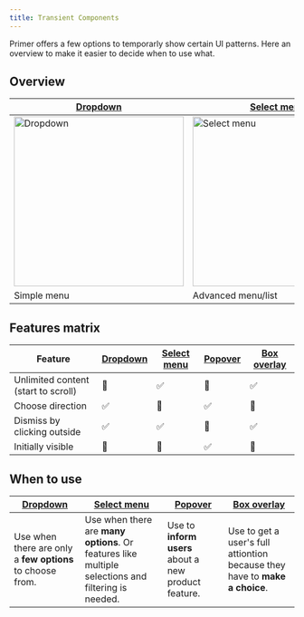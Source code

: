 ```yaml
---
title: Transient Components
---
```


Primer offers a few options to temporarly show certain UI patterns. Here an overview to make it easier to decide when to use what.

## Overview

[Dropdown](https://primer.style/css/components/dropdown) | [Select menu](https://primer.style/css/components/select-menu) | [Popover](https://primer.style/css/components/popover) | [Box overlay](https://primer.style/css/components/box-overlay)
--- | --- | --- | ---
<img width="300px" src="https://user-images.githubusercontent.com/378023/57117092-92faad00-6d94-11e9-850c-51b3402771fc.png" alt="Dropdown"> | <img width="300px" src="https://user-images.githubusercontent.com/378023/57117261-b4a86400-6d95-11e9-8f7d-02cd4a891dd9.png" alt="Select menu"> | <img width="300px" src="https://user-images.githubusercontent.com/378023/57117420-e3730a00-6d96-11e9-846f-1b0d3d3fb9cc.png" alt="Popover"> | <img width="300px" src="https://user-images.githubusercontent.com/378023/57117491-52e8f980-6d97-11e9-9065-e1a9b27a14d7.png" alt="Box overlay">
Simple menu | Advanced menu/list | FYI | Call to action

## Features matrix

Feature | [Dropdown](https://primer.style/css/components/dropdown) | [Select menu](https://primer.style/css/components/select-menu) | [Popover](https://primer.style/css/components/popover) | [Box overlay](https://primer.style/css/components/box-overlay)
--- | --- | --- | --- | ---
Unlimited content (start to scroll) | 🚫 | ✅  | 🚫 | ✅
Choose direction | ✅ | 🚫 | ✅  | 🚫
Dismiss by clicking outside | ✅  | ✅ | 🚫 | ✅
Initially visible | 🚫  | 🚫 | ✅ | 🚫

## When to use

[Dropdown](https://primer.style/css/components/dropdown) | [Select menu](https://primer.style/css/components/select-menu) | [Popover](https://primer.style/css/components/popover) | [Box overlay](https://primer.style/css/components/box-overlay)
--- | --- | --- | ---
Use when there are only a **few options** to choose from. | Use when there are **many options**. Or features like multiple selections and filtering is needed. | Use to **inform users** about a new product feature. | Use to get a user's full attiontion because they have to **make a choice**.
